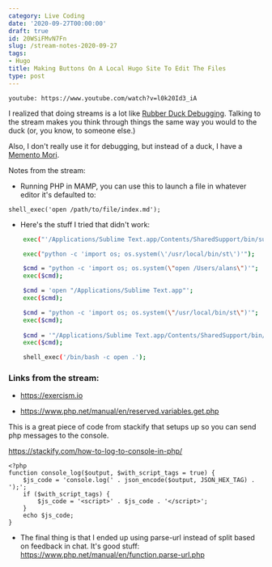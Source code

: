 ```yaml
---
category: Live Coding
date: '2020-09-27T00:00:00'
draft: true
id: 20WSiFMvN7Fn
slug: /stream-notes-2020-09-27
tags:
- Hugo
title: Making Buttons On A Local Hugo Site To Edit The Files
type: post
---
```


`youtube: https://www.youtube.com/watch?v=l0k20Id3_iA`

I realized that doing streams is a lot like [Rubber Duck Debugging](https://en.wikipedia.org/wiki/Rubber_duck_debugging). Talking to the stream makes you think through things the same way you would to the duck (or, you know, to someone else.)

Also, I don't really use it for debugging, but instead of a duck, I have a [Memento Mori](https://en.wikipedia.org/wiki/Memento_mori).

Notes from the stream:

- Running PHP in MAMP, you can use this to launch a file in whatever editor it's defaulted to:

```php{numberLines: true}
shell_exec('open /path/to/file/index.md');
```


- Here's the stuff I tried that didn't work:


```bash
	exec("'/Applications/Sublime Text.app/Contents/SharedSupport/bin/subl' /Users/alans/woodshed/launchpad/html-prod");

	exec("python -c 'import os; os.system(\'/usr/local/bin/st\')'");

	$cmd = "python -c 'import os; os.system(\"open /Users/alans\")'";
	exec($cmd);

	$cmd = 'open "/Applications/Sublime Text.app"';
	exec($cmd);

	$cmd = "python -c 'import os; os.system(\"/usr/local/bin/st\")'";
	exec($cmd);
	
	$cmd = '"/Applications/Sublime Text.app/Contents/SharedSupport/bin/subl"';
	exec($cmd);

	shell_exec('/bin/bash -c open .');	

```



### Links from the stream:

- https://exercism.io

- https://www.php.net/manual/en/reserved.variables.get.php


This is a great piece of code from stackify that setups up so you can send php messages to the console. 

https://stackify.com/how-to-log-to-console-in-php/

```php{numberLines: true}
<?php
function console_log($output, $with_script_tags = true) {
    $js_code = 'console.log(' . json_encode($output, JSON_HEX_TAG) . 
');';
    if ($with_script_tags) {
        $js_code = '<script>' . $js_code . '</script>';
    }
    echo $js_code;
}
```


- The final thing is that I ended up using parse-url instead of split based on feedback in chat. It's good stuff: https://www.php.net/manual/en/function.parse-url.php